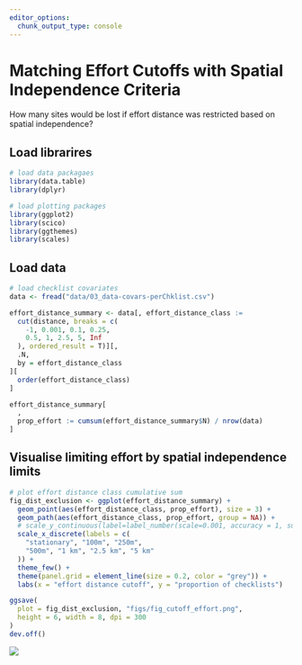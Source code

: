 ```yaml
---
editor_options: 
  chunk_output_type: console
---
```


# Matching Effort Cutoffs with Spatial Independence Criteria

How many sites would be lost if effort distance was restricted based on spatial independence?

## Load librarires

```r
# load data packagaes
library(data.table)
library(dplyr)

# load plotting packages
library(ggplot2)
library(scico)
library(ggthemes)
library(scales)
```

## Load data

```r
# load checklist covariates
data <- fread("data/03_data-covars-perChklist.csv")

effort_distance_summary <- data[, effort_distance_class :=
  cut(distance, breaks = c(
    -1, 0.001, 0.1, 0.25,
    0.5, 1, 2.5, 5, Inf
  ), ordered_result = T)][,
  .N,
  by = effort_distance_class
][
  order(effort_distance_class)
]

effort_distance_summary[
  ,
  prop_effort := cumsum(effort_distance_summary$N) / nrow(data)
]
```

## Visualise limiting effort by spatial independence limits

```r
# plot effort distance class cumulative sum
fig_dist_exclusion <- ggplot(effort_distance_summary) +
  geom_point(aes(effort_distance_class, prop_effort), size = 3) +
  geom_path(aes(effort_distance_class, prop_effort, group = NA)) +
  # scale_y_continuous(label=label_number(scale=0.001, accuracy = 1, suffix = "K"))+
  scale_x_discrete(labels = c(
    "stationary", "100m", "250m",
    "500m", "1 km", "2.5 km", "5 km"
  )) +
  theme_few() +
  theme(panel.grid = element_line(size = 0.2, color = "grey")) +
  labs(x = "effort distance cutoff", y = "proportion of checklists")

ggsave(
  plot = fig_dist_exclusion, "figs/fig_cutoff_effort.png",
  height = 6, width = 8, dpi = 300
)
dev.off()
```

![](figs/fig_cutoff_effort.png)
